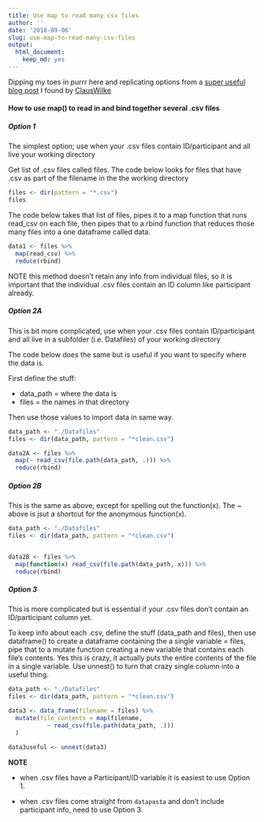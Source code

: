 ```yaml
---
title: Use map to read many csv files
author: ''
date: '2018-09-06'
slug: use-map-to-read-many-csv-files
output:
  html_document:
    keep_md: yes
---
```



Dipping my toes in purrr here and replicating options from a [super useful blog post](https://serialmentor.com/blog/2016/6/13/reading-and-combining-many-tidy-data-files-in-R) I found by [ClausWilke](@clauswilke) 



<!--more-->

#### How to use map() to read in and bind together several .csv files

##### Option 1 

The simplest option; use when your .csv files contain ID/participant and all live your working directory

Get list of .csv files called files. The code below looks for files that have .csv as part of the filename in the the working directory 

```r
files <- dir(pattern = "*.csv")
files
```
The code below takes that list of files, pipes it to a map function that runs read_csv on each file, then pipes that to a  rbind function that reduces those many files into a one dataframe called data. 

```r
data1 <- files %>%
  map(read_csv) %>% 
  reduce(rbind)
```

NOTE this method doesn't retain any info from individual files, so it is important that the individual .csv files contain an ID column like participant already. 

##### Option 2A

This is bit more complicated, use when your .csv files contain ID/participant and all live in a subfolder (i.e. Datafiles) of your working directory

The code below does the same but is useful if you want to specify where the data is. 

First define the stuff:

- data_path = where the data is 
- files = the names in that directory 

Then use those values to import data in same way. 

```r
data_path <- "./Datafiles"   
files <- dir(data_path, pattern = "*clean.csv") 

data2A <- files %>%
  map(~ read_csv(file.path(data_path, .))) %>% 
  reduce(rbind)

```

##### Option 2B

This is the same as above, except for spelling out the function(x). The ~ above is jsut a shortcut for the anonymous function(x).

```r
data_path <- "./Datafiles"   
files <- dir(data_path, pattern = "*clean.csv") 


data2B <- files %>%
  map(function(x) read_csv(file.path(data_path, x))) %>%  
  reduce(rbind)

```

##### Option 3

This is more complicated but is essential if your .csv files don't contain an ID/participant column yet. 

To keep info about each .csv, define the stuff (data_path and files), then use dataframe() to create a dataframe containing the a single variable = files, pipe that to a mutate function creating a new variable that contains each file's contents. Yes this is crazy, it actually puts the entire contents of the file in a single variable.  Use unnest() to turn that crazy single column into a useful thing. 

```r

data_path <- "./Datafiles"   
files <- dir(data_path, pattern = "*clean.csv") 

data3 <- data_frame(filename = files) %>%
  mutate(file_contents = map(filename,      
           ~ read_csv(file.path(data_path, .))) 
  )

data3useful <- unnest(data3)
```


**NOTE**

- when .csv files have a Participant/ID variable it is easiest to use Option 1. 

- when .csv files come straight from `datapasta` and don't include participant info, need to use Option 3. 

